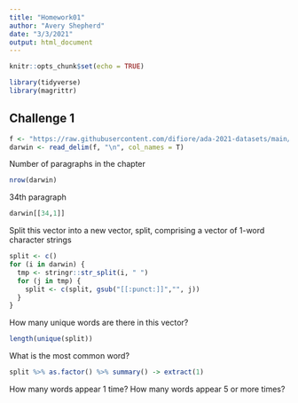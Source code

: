 ```yaml
---
title: "Homework01"
author: "Avery Shepherd"
date: "3/3/2021"
output: html_document
---
```


```r
knitr::opts_chunk$set(echo = TRUE)
```

```r
library(tidyverse)
library(magrittr)
```

## Challenge 1

```r
f <- "https://raw.githubusercontent.com/difiore/ada-2021-datasets/main/darwin.txt"
darwin <- read_delim(f, "\n", col_names = T)
```

Number of paragraphs in the chapter
```r
nrow(darwin)
```

34th paragraph
```r
darwin[[34,1]]
```

Split this vector into a new vector, split, comprising a vector of 1-word character strings
```r
split <- c()
for (i in darwin) {
  tmp <- stringr::str_split(i, " ")
  for (j in tmp) {
    split <- c(split, gsub("[[:punct:]]","", j))
  }
}
```

How many unique words are there in this vector?
```r
length(unique(split))
```

What is the most common word? 
```r
split %>% as.factor() %>% summary() -> extract(1)
```

How many words appear 1 time? How many words appear 5 or more times?
```r

```